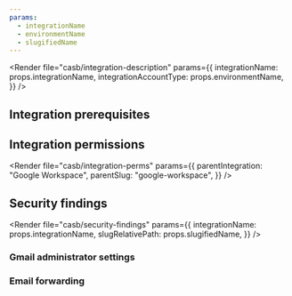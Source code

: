 ```yaml
---
params:
  - integrationName
  - environmentName
  - slugifiedName
---
```



<Render
	file="casb/integration-description"
	params={{
		integrationName: props.integrationName,
		integrationAccountType: props.environmentName,
	}}
/>

## Integration prerequisites

<Render file="casb/google/google-prereqs" />

## Integration permissions

<Render
	file="casb/integration-perms"
	params={{
		parentIntegration: "Google Workspace",
		parentSlug: "google-workspace",
	}}
/>

## Security findings

<Render
	file="casb/security-findings"
	params={{
		integrationName: props.integrationName,
		slugRelativePath: props.slugifiedName,
	}}
/>

### Gmail administrator settings

<Render file="casb/google/gmail-admin-settings" />

### Email forwarding

<Render file="casb/google/email-forwarding" />
